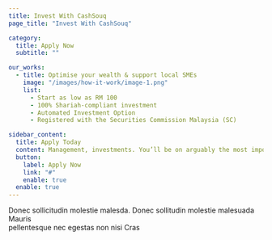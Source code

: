```yaml
---
title: Invest With CashSouq
page_title: "Invest With CashSouq"

category:
  title: Apply Now
  subtitle: ""

our_works:
  - title: Optimise your wealth & support local SMEs
    image: "/images/how-it-work/image-1.png"
    list:
      - Start as low as RM 100
      - 100% Shariah-compliant investment
      - Automated Investment Option
      - Registered with the Securities Commission Malaysia (SC)

sidebar_content:
  title: Apply Today
  content: Management, investments. You’ll be on arguably the most important position at the company the front lines helping
  button:
    label: Apply Now
    link: "#"
    enable: true
  enable: true
---
```


Donec sollicitudin molestie malesda. Donec sollitudin molestie malesuada Mauris <br/> pellentesque nec egestas non nisi Cras
